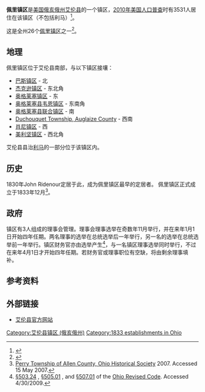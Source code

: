 {{Infobox settlement
|official_name            = 佩里镇区 
|settlement_type          = [[镇区_(美国)|镇区]]
|nickname                 = 
|motto                    =

<!-- Images -->
|image_skyline            = Anchored Hope Baptist Church.jpg
|imagesize                = 250px
|image_caption            = Anchored Hope Baptist Church on [[Ohio_State_Route_117|State Route 117]]
|image_flag               = 
|image_seal               =

<!-- Maps -->
|image_map                = Perry_Allen.PNG
|mapsize                  = 250px
|map_caption              = 佩里镇区在艾伦县的位置
|image_map1               = 
|mapsize1                 = 
|map_caption1             =

<!-- Location -->
|coordinates_display      = inline,title
|coordinates_region       = US-OH
|subdivision_type         = [[世界政區索引|国家]]
|subdivision_name         = [[美国|美国]]
|subdivision_type1        = [[美国行政区划|州份]]
|subdivision_name1        = [[俄亥俄州|俄亥俄州]]
|subdivision_type2        = [[俄亥俄州行政区划|县]]
|subdivision_name2        = [[艾伦县_(俄亥俄州)|艾伦县]]

<!-- Government -->
|government_footnotes     = 
|government_type          = 
|leader_title             = 
|leader_name              = 
|leader_title1            = 
|leader_name1             = 
|established_title        = 
|established_date         =

<!-- Area -->
|unit_pref                = Imperial
|area_footnotes           = 
|area_magnitude           = 
|area_total_km2           = 84.9
|area_land_km2            = 84.7
|area_water_km2           = 0.2
|area_total_sq_mi         = 
|area_land_sq_mi          = 
|area_water_sq_mi         =

<!-- Population -->
|population_as_of         = [[2010年美国人口普查|2010年]]
|population_footnotes     = 
|population_total         = 3531
|population_density_km2   = 41.7
|population_density_sq_mi =

<!-- General information -->
|timezone                 = [[北美东部时区|东部（EST）]]
|utc_offset               = -5
|timezone_DST             = EDT
|utc_offset_DST           = -4
|elevation_footnotes      = <ref name="GR3">{{cite web|url=http://geonames.usgs.gov|accessdate=2008-01-31|title=US Board on Geographic Names|publisher=[[United_States_Geological_Survey|United States Geological Survey]]|date=2007-10-25|archive-date=2012-02-26|archive-url=https://www.webcitation.org/65jET5cdV?url=http://geonames.usgs.gov/|dead-url=no}}</ref>
|elevation_m              = 284
|elevation_ft             = 932
|latd = 40 |latm = 41 |lats = 42 |latNS = N
|longd = 84 |longm = 4 |longs = 34 |longEW = W

<!-- Area/postal codes & others -->
|postal_code_type         = 
|postal_code              = 
|area_code                = 
|blank_name               = [[聯邦資料處理標準|FIPS代码]]
|blank_info               = 39-61742<ref name="GR2">{{cite web|url=http://factfinder2.census.gov|publisher=[[United_States_Census_Bureau|United States Census Bureau]]|accessdate=2008-01-31|title=American FactFinder|archive-date=2013-09-11|archive-url=https://web.archive.org/web/20130911234518/http://factfinder2.census.gov/|dead-url=no}}</ref>
|blank1_name              = [[地名信息系统|地名信息系统]]特征识别码
|blank1_info              = 1085697<ref name="GR3" />
|website                  = 
|footnotes                = 
}}
'''佩里镇区 '''是[[美国|美国]][[俄亥俄州|俄亥俄州]][[艾伦县_(俄亥俄州)|艾伦县]]的一个镇区，[[2010年美国人口普查|2010年美国人口普查]]时有3531人居住在该镇区（不包括利马）<ref name="Census 2010">{{cite web| url=http://factfinder2.census.gov/bkmk/table/1.0/en/DEC/10_DP/G001/0600000US3900361742| title=Geographic Identifiers: 2010 Demographic Profile Data (G001): Perry township, Allen County, Ohio| publisher=U.S. Census Bureau, American Factfinder| accessdate=July 5, 2013}}</ref>。

这是全州26个[[佩里镇区_(俄亥俄州)|佩里镇区]]之一<ref>{{Cite web| title = Detailed map of Ohio| work = | publisher = [[United_States_Census_Bureau|United States Census Bureau]]| year = 2000| url = http://www2.census.gov/geo/maps/general_ref/cousub_outline/cen2k_pgsz/oh_cosub.pdf| format = PDF| accessdate = 2007-02-16| archive-date = 2007-03-16| archive-url = https://web.archive.org/web/20070316053708/http://www2.census.gov/geo/maps/general_ref/cousub_outline/cen2k_pgsz/oh_cosub.pdf| dead-url = no}}</ref>。
==地理==
佩里镇区位于艾伦县南部，与以下镇区接壤：
*[[巴斯镇区_(俄亥俄州艾伦县)|巴斯镇区]] - 北
*[[杰克逊镇区_(俄亥俄州艾伦县)|杰克逊镇区]] - 东北角
*[[奥格莱塞镇区_(俄亥俄州艾伦县)|奥格莱塞镇区]] - 东
*[[韦恩镇区_(俄亥俄州奥格莱塞县)|奥格莱塞县韦恩镇区]] - 东南角
*[[联合镇区_(俄亥俄州奥格莱塞县)|奥格莱塞县联合镇区]] - 南
*[[Duchouquet_Township,_Auglaize_County,_Ohio|Duchouquet Township, Auglaize County]] - 西南
*[[肖尼镇区_(俄亥俄州艾伦县)|肖尼镇区]] - 西
*[[美利坚镇区_(俄亥俄州艾伦县)|美利坚镇区]] - 西北角

艾伦县县治[[利马_(俄亥俄州)|利马]]的一部分位于该镇区内。

==历史==
1830年John Ridenour定居于此，成为佩里镇区最早的定居者。 佩里镇区正式成立于1833年12月<ref>[http://www.perryhistory-aoh.com Perry Township of Allen County, Ohio Historical Society] {{Wayback|url=http://www.perryhistory-aoh.com/ |date=20070928163205 }} 2007.  Accessed 15 May 2007.</ref>。

==政府==
镇区有3人组成的理事会管理。理事会理事选举在奇数年11月举行，并在来年1月1日开始四年任期。两名理事的选举在总统选举后一年举行，另一名的选举在总统选举前一年举行。镇区财务官亦由选举产生<ref>[http://codes.ohio.gov/orc/503.24 §503.24] {{Wayback|url=http://codes.ohio.gov/orc/503.24 |date=20090721175921 }}, [http://codes.ohio.gov/orc/505.01 §505.01] {{Wayback|url=http://codes.ohio.gov/orc/505.01 |date=20081231032851 }}, and [http://codes.ohio.gov/orc/507.01 §507.01] {{Wayback|url=http://codes.ohio.gov/orc/507.01 |date=20090721175216 }} of the [[Ohio_Revised_Code|Ohio Revised Code]]. Accessed 4/30/2009.</ref>，与一名镇区理事选举同时举行，不过在来年4月1日才开始四年任期。若财务官或理事职位有空缺，将由剩余理事填补。

==参考资料==
{{reflist}}

==外部链接==
*[http://www.co.allen.oh.us 艾伦县官方网站] {{Wayback|url=http://www.co.allen.oh.us/ |date=20170513195938 }}

{{Allen County, Ohio}}

[[Category:艾伦县镇区_(俄亥俄州)|Category:艾伦县镇区 (俄亥俄州)]]
[[Category:1833_establishments_in_Ohio|Category:1833 establishments in Ohio]]